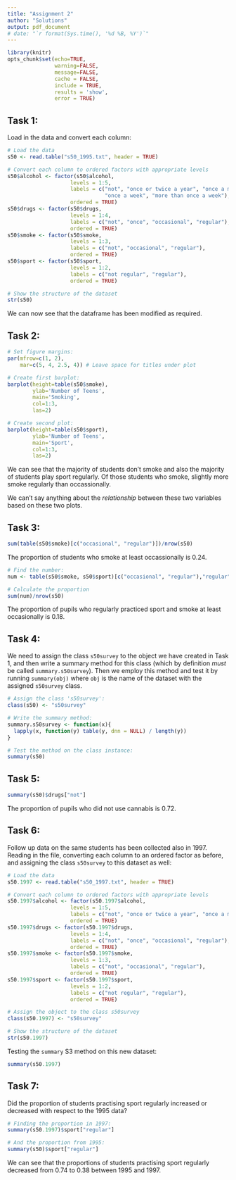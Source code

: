 ```yaml
---
title: "Assignment 2"
author: "Solutions"
output: pdf_document
# date: "`r format(Sys.time(), '%d %B, %Y')`"
---
```

  
```r
library(knitr)
opts_chunk$set(echo=TRUE, 
               warning=FALSE, 
               message=FALSE,
               cache = FALSE,
               include = TRUE,
               results = 'show',
               error = TRUE)
```

## Task 1:

Load in the data and convert each column:

```r
# Load the data
s50 <- read.table("s50_1995.txt", header = TRUE)

# Convert each column to ordered factors with appropriate levels
s50$alcohol <- factor(s50$alcohol,
                    levels = 1:5, 
                    labels = c("not", "once or twice a year", "once a month", 
                               "once a week", "more than once a week"),
                    ordered = TRUE)
s50$drugs <- factor(s50$drugs,
                    levels = 1:4, 
                    labels = c("not", "once", "occasional", "regular"),
                    ordered = TRUE)
s50$smoke <- factor(s50$smoke,
                    levels = 1:3, 
                    labels = c("not", "occasional", "regular"),
                    ordered = TRUE)
s50$sport <- factor(s50$sport,
                    levels = 1:2, 
                    labels = c("not regular", "regular"),
                    ordered = TRUE)

# Show the structure of the dataset
str(s50)
```

We can now see that the dataframe has been modified as required.

## Task 2:

```r
# Set figure margins:
par(mfrow=c(1, 2),
    mar=c(5, 4, 2.5, 4)) # Leave space for titles under plot

# Create first barplot:
barplot(height=table(s50$smoke),
        ylab='Number of Teens',
        main='Smoking',
        col=1:3,
        las=2)

# Create second plot:
barplot(height=table(s50$sport),
        ylab='Number of Teens',
        main='Sport',
        col=1:3,
        las=2)
```

We can see that the majority of students don't smoke and also the majority of students play sport regularly. Of those students who smoke, slightly more smoke regularly than occassionally.

We can't say anything about the *relationship* between these two variables based on these two plots.

## Task 3:

```r
sum(table(s50$smoke)[c("occasional", "regular")])/nrow(s50)
```

The proportion of students who smoke at least occassionally is 0.24.

```r
# Find the number:
num <- table(s50$smoke, s50$sport)[c("occasional", "regular"),"regular"]

# Calculate the proportion
sum(num)/nrow(s50)	
```

The proportion of pupils who regularly practiced sport and smoke at least occasionally is 0.18.

## Task 4:

We need to assign the class `s50survey` to the object we have created in Task 1, and then write a summary method for this class (which by definition *must* be called `summary.s50survey`). Then we employ this method and test it by running `summary(obj)` where `obj` is the name of the dataset with the assigned `s50survey` class.


```r
# Assign the class 's50survey':
class(s50) <- "s50survey"

# Write the summary method:
summary.s50survey <- function(x){
  lapply(x, function(y) table(y, dnn = NULL) / length(y))
}

# Test the method on the class instance:
summary(s50)
```

## Task 5:

```r
summary(s50)$drugs["not"]
```

The proportion of pupils who did not use cannabis is 0.72.

## Task 6:

Follow up data on the same students has been collected also in 1997. Reading in the file, converting each column to an ordered factor as before, and assigning the class `s50survey` to this dataset as well:

```r

# Load the data
s50.1997 <- read.table("s50_1997.txt", header = TRUE)

# Convert each column to ordered factors with appropriate levels
s50.1997$alcohol <- factor(s50.1997$alcohol,
                    levels = 1:5, 
                    labels = c("not", "once or twice a year", "once a month", "once a week", "more than once a week"),
                    ordered = TRUE)
s50.1997$drugs <- factor(s50.1997$drugs,
                    levels = 1:4, 
                    labels = c("not", "once", "occasional", "regular"),
                    ordered = TRUE)
s50.1997$smoke <- factor(s50.1997$smoke,
                    levels = 1:3, 
                    labels = c("not", "occasional", "regular"),
                    ordered = TRUE)
s50.1997$sport <- factor(s50.1997$sport,
                    levels = 1:2, 
                    labels = c("not regular", "regular"),
                    ordered = TRUE)

# Assign the object to the class s50survey
class(s50.1997) <- "s50survey"

# Show the structure of the dataset
str(s50.1997)
```

Testing the `summary` S3 method on this new dataset:

```r
summary(s50.1997)
```

## Task 7:

Did the proportion of students practising sport regularly increased or decreased with respect to the 1995 data?

```r
# Finding the proportion in 1997:
summary(s50.1997)$sport["regular"]

# And the proportion from 1995:
summary(s50)$sport["regular"]
```

We can see that the proportions of students practising sport regularly decreased from 0.74 to 0.38 between 1995 and 1997.



